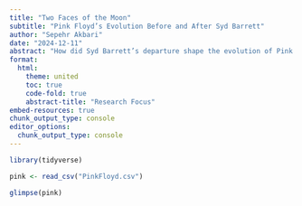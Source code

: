 ```yaml
---
title: "Two Faces of the Moon"
subtitle: "Pink Floyd’s Evolution Before and After Syd Barrett"
author: "Sepehr Akbari"
date: "2024-12-11"
abstract: "How did Syd Barrett’s departure shape the evolution of Pink Floyd’s sound, as reflected in key musical features such as energy, mood, and instrumentation, and what does this reveal about the band’s artistic transformation?"
format:
  html:
    theme: united
    toc: true
    code-fold: true
    abstract-title: "Research Focus"
embed-resources: true
chunk_output_type: console
editor_options: 
  chunk_output_type: console
---
```


```r
library(tidyverse)

pink <- read_csv("PinkFloyd.csv")

glimpse(pink)
```



